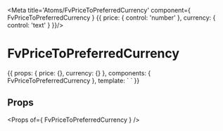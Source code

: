 
<Meta title='Atoms/FvPriceToPreferredCurrency' component={ FvPriceToPreferredCurrency } {{
  price: { control: 'number' },
  currency: { control: 'text' }
}}/>

# FvPriceToPreferredCurrency

<Canvas>
<Story name='Common' height='150px'>{{
  props: {
    price: {},
    currency: {}
  },
  components: { FvPriceToPreferredCurrency },
  template: `<FvPriceToPreferredCurrency
    :price="price"
    :currency="currency"
  >
  </FvPriceToPreferredCurrency>`
}}</Story>
</Canvas>

## Props

<Props of={ FvPriceToPreferredCurrency } />
